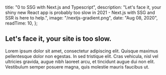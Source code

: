 
  title: "0 to SSG with Next.js and Typescript",
  description:
    "Let's face it, your shiny new React app is probably too slow in 2021 - Next.js with SSG and SSR is here to help.",
  image: "/nextjs-gradient.png",
  date: "Aug 08, 2020",
  readTime: 10,
};


## Let's face it, your site is too slow.

Lorem ipsum dolor sit amet, consectetur adipiscing elit. Quisque maximus pellentesque dolor non egestas. In sed tristique elit. Cras vehicula, nisl vel ultricies gravida, augue nibh laoreet arcu, et tincidunt augue dui non elit. Vestibulum semper posuere magna, quis molestie mauris faucibus ut.

